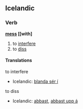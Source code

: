 ==Icelandic==
===Verb===
'''[[mess]] [[with]'''
# to [[interfere]]
# to [[diss]]

====Translations====
; to interfere
*Icelandic: [[blanda sér í]]
; to diss
*Icelandic: [[abbast]], [[abbast upp á]]
